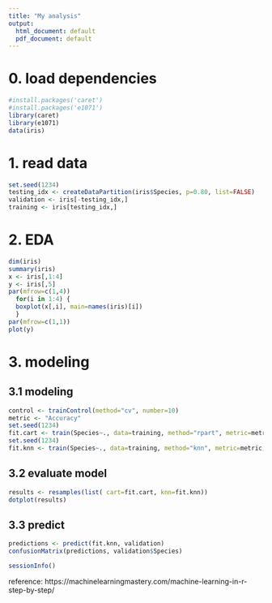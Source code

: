 ```yaml
---
title: "My analysis"
output:
  html_document: default
  pdf_document: default
---
```


# 0. load dependencies 
```r
#install.packages('caret')
#install.packages('e1071')
library(caret)
library(e1071)
data(iris)
```

# 1. read data
```r
set.seed(1234)
testing_idx <- createDataPartition(iris$Species, p=0.80, list=FALSE)
validation <- iris[-testing_idx,]
training <- iris[testing_idx,]
```

# 2. EDA
```r
dim(iris)
summary(iris)
x <- iris[,1:4]
y <- iris[,5]
par(mfrow=c(1,4))
  for(i in 1:4) {
  boxplot(x[,i], main=names(iris)[i])
  }
par(mfrow=c(1,1))
plot(y)
```

# 3. modeling
## 3.1 modeling
```r
control <- trainControl(method="cv", number=10)
metric <- "Accuracy"
set.seed(1234)
fit.cart <- train(Species~., data=training, method="rpart", metric=metric, trControl=control)
set.seed(1234)
fit.knn <- train(Species~., data=training, method="knn", metric=metric, trControl=control)
```

## 3.2 evaluate model
```r
results <- resamples(list( cart=fit.cart, knn=fit.knn))
dotplot(results)
```

## 3.3 predict
```r
predictions <- predict(fit.knn, validation)
confusionMatrix(predictions, validation$Species)
```

```r
sessionInfo()
```

reference: https://machinelearningmastery.com/machine-learning-in-r-step-by-step/
